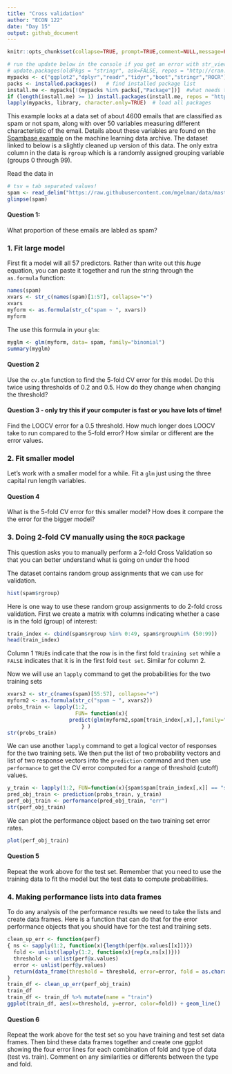 ```yaml
---
title: "Cross validation" 
author: "ECON 122"
date: "Day 15"
output: github_document
---
```


```r
knitr::opts_chunk$set(collapse=TRUE, prompt=TRUE,comment=NULL,message=FALSE, include=TRUE, fig.width = 9, fig.height = 4)
```

```r
# run the update below in the console if you get an error with str_view
# update.packages(oldPkgs = "stringr", ask=FALSE, repos = "http://cran.us.r-project.org")
mypacks <- c("ggplot2","dplyr","readr","tidyr","boot","stringr","ROCR")  # what packages are needed?
packs <- installed.packages()   # find installed package list
install.me <- mypacks[!(mypacks %in% packs[,"Package"])]  #what needs to be installed?
if (length(install.me) >= 1) install.packages(install.me, repos = "http://cran.us.r-project.org")   # install (if needed)
lapply(mypacks, library, character.only=TRUE)  # load all packages
```

This example looks at a data set of about 4600 emails that are classified as spam or not spam, along with over 50 variables measuring different characteristic of the email. Details about these variables are found on the  [Spambase example ](http://archive.ics.uci.edu/ml/datasets/Spambase) on the machine learning data archive. The dataset linked to below is a slightly cleaned up version of this data. The only extra column in the data is `rgroup` which is a randomly assigned grouping variable (groups 0 through 99).

Read the data in
```r
# tsv = tab separated values!
spam <- read_delim("https://raw.githubusercontent.com/mgelman/data/master/spamD.txt", delim="\t", col_types = cols(spam = col_factor(levels=c("non-spam","spam")), .default = col_double()))
glimpse(spam)
```

#### Question 1:
What proportion of these emails are labled as spam?

### 1. Fit  large model
First fit a model will all 57 predictors. Rather than write out this *huge* equation, you can paste it together and run the string through the `as.formula` function:
```r
names(spam)
xvars <- str_c(names(spam)[1:57], collapse="+")
xvars
myform <- as.formula(str_c("spam ~ ", xvars))
myform
```
The use this formula in your `glm`:
```r
myglm <- glm(myform, data= spam, family="binomial")
summary(myglm)
```

#### Question 2
Use the `cv.glm` function to find the 5-fold CV error for this model. Do this twice using thresholds of 0.2 and 0.5. How do they change when changing the threshold?

#### Question 3 - only try this if your computer is fast or you have lots of time!
Find the LOOCV error for a 0.5 threshold. How much longer does LOOCV take to run compared to the 5-fold error? How similar or different are the error values.


### 2. Fit  smaller model
Let's work with a smaller model for a while. Fit a `glm` just using the three capital run length variables. 

#### Question 4
What is the 5-fold CV error for this smaller model? How does it compare the the error for the bigger model?


### 3. Doing 2-fold CV manually using the `ROCR` package
This question asks you to manually perform a 2-fold Cross Validation so that you can better understand what is going on under the hood

The dataset contains random group assignments that we can use for validation. 
```r
hist(spam$rgroup)
```

Here is one way to use these random group assignments to do 2-fold cross validation. First we create a matrix with columns indicating whether a case is in the fold (group) of interest:
```r
train_index <- cbind(spam$rgroup %in% 0:49, spam$rgroup%in% (50:99))
head(train_index)
```
Column 1 `TRUE`s indicate that the row is in the first fold `training set` while a `FALSE` indicates that it is in the first fold `test set`. Similar for column 2. 

Now we will use an `lapply` command to get the probabilities for the two training sets
```r
xvars2 <- str_c(names(spam)[55:57], collapse="+")
myform2 <- as.formula(str_c("spam ~ ", xvars2))
probs_train <- lapply(1:2, 
                      FUN= function(x){
                    predict(glm(myform2,spam[train_index[,x],],family="binomial"), type="response")
                        } )
str(probs_train)
```

We can use another `lapply` command to get a logical vector of responses for the two training sets. We then put the list of two probability vectors and list of two response vectors into the `prediction` command and then use `performance` to get the CV error computed for a range of threshold (cutoff) values. 
```r
y_train <- lapply(1:2, FUN=function(x){spam$spam[train_index[,x]] == "spam"})
pred_obj_train <- prediction(probs_train, y_train)
perf_obj_train <- performance(pred_obj_train, "err")
str(perf_obj_train)
```
We can plot the performance object based on the two training set error rates.
```r
plot(perf_obj_train)
```

#### Question 5 
Repeat the work above for the test set. Remember that you need to use the training data to fit the model but the test data to compute probabilities. 


### 4. Making performance lists into data frames
To do any analysis of the performance results we need to take the lists and create data frames. Here is a function that can do that for the error performance objects that you should have for the test and training sets. 
```r
clean_up_err <- function(perf)
{ ns <- sapply(1:2, function(x){length(perf@x.values[[x]])})
  fold <- unlist(lapply(1:2, function(x){rep(x,ns[x])}))
  threshold <- unlist(perf@x.values)
  error <- unlist(perf@y.values)
  return(data_frame(threshold = threshold, error=error, fold = as.character(fold)) )
}
train_df <- clean_up_err(perf_obj_train)
train_df
train_df <- train_df %>% mutate(name = "train")
ggplot(train_df, aes(x=threshold, y=error, color=fold)) + geom_line()
```

#### Question 6 
Repeat the work above for the test set so you have  training and test set data frames. Then bind these data frames together and create one ggplot showing the four error lines for each combination of fold and type of data (test vs. train). Comment on any similarities or differents between the type and fold. 


